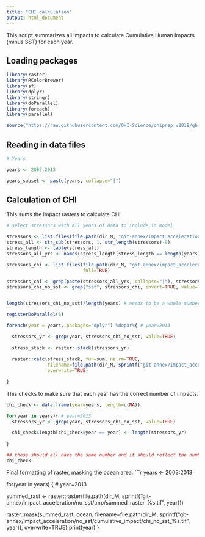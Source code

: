 ```yaml
---
title: "CHI calculation"
output: html_document
---
```


This script summarizes all impacts to calculate Cumulative Human Impacts (minus SST) for each year.


## Loading packages

```r

library(raster)
library(RColorBrewer)
library(sf)
library(dplyr)
library(stringr)
library(doParallel)
library(foreach)
library(parallel)

source("https://raw.githubusercontent.com/OHI-Science/ohiprep_v2018/gh-pages/src/R/spatial_common.R")


```

## Reading in data files
```r

# Years

years <- 2003:2013

years_subset <- paste(years, collapse="|")

```


## Calculation of CHI
This sums the impact rasters to calculate CHI.
```r

# select stressors with all years of data to include in model

stressors <- list.files(file.path(dir_M, "git-annex/impact_acceleration/impact/stressor_impact"))
stress_all <- str_sub(stressors, 1, str_length(stressors)-9)
stress_length <- table(stress_all)
stressors_all_yrs <- names(stress_length[stress_length == length(years)])

stressors_chi <- list.files(file.path(dir_M, "git-annex/impact_acceleration/impact/stressor_impact"),
                            full=TRUE)

stressors_chi <- grep(paste(stressors_all_yrs, collapse="|"), stressors_chi, value=TRUE)
stressors_chi_no_sst <- grep("sst", stressors_chi, invert=TRUE, value=TRUE)


length(stressors_chi_no_sst)/length(years) # needs to be a whole number, N=13

registerDoParallel(6)

foreach(year = years,.packages="dplyr") %dopar%{ # year=2013

  stressors_yr <- grep(year, stressors_chi_no_sst, value=TRUE)
  
  stress_stack <- raster::stack(stressors_yr)
  
  raster::calc(stress_stack, fun=sum, na.rm=TRUE,
               filename=file.path(dir_M, sprintf("git-annex/impact_acceleration/no_sst/tmp/summed_raster_%s.tif", year)), 
               overwrite=TRUE)
  
}


```

This checks to make sure that each year has the correct number of impacts.
```r

chi_check <- data.frame(year=years, length=c(NA))

for(year in years){ # year=2013
  stressors_yr <- grep(year, stressors_chi_no_sst, value=TRUE)

  chi_check$length[chi_check$year == year] <- length(stressors_yr)
 
}

## these should all have the same number and it should reflect the number of stressors
chi_check
```


Final formatting of raster, masking the ocean area.
```r
years <- 2003:2013

for(year in years) { # year=2013

  summed_rast <- raster::raster(file.path(dir_M, sprintf("git-annex/impact_acceleration/no_sst/tmp/summed_raster_%s.tif", year)))

  raster::mask(summed_rast, ocean,
                  filename=file.path(dir_M, sprintf("git-annex/impact_acceleration/no_sst/cumulative_impact/chi_no_sst_%s.tif", year)),
                  overwrite=TRUE)
  print(year)
}

